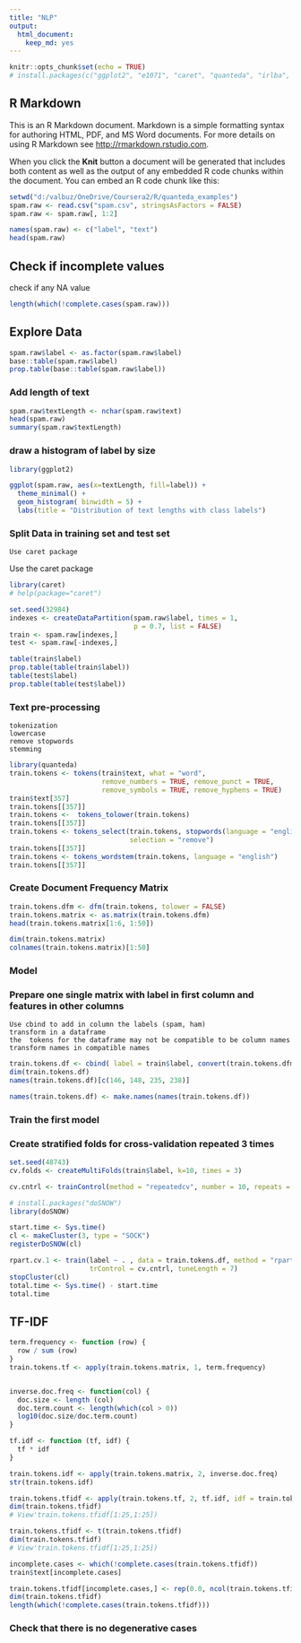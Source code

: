 ```yaml
---
title: "NLP"
output: 
  html_document: 
    keep_md: yes
---
```


```r
knitr::opts_chunk$set(echo = TRUE)
# install.packages(c("ggplot2", "e1071", "caret", "quanteda", "irlba", "randomForest"))

```

## R Markdown

This is an R Markdown document. Markdown is a simple formatting syntax for authoring HTML, PDF, and MS Word documents. For more details on using R Markdown see <http://rmarkdown.rstudio.com>.

When you click the **Knit** button a document will be generated that includes both content as well as the output of any embedded R code chunks within the document. You can embed an R code chunk like this:

```r
setwd("d:/valbuz/OneDrive/Coursera2/R/quanteda_examples")
spam.raw <- read.csv("spam.csv", stringsAsFactors = FALSE)
spam.raw <- spam.raw[, 1:2]

names(spam.raw) <- c("label", "text")
head(spam.raw)
```

## Check if incomplete values

check if any NA value

```r
length(which(!complete.cases(spam.raw)))
```

## Explore Data

```r
spam.raw$label <- as.factor(spam.raw$label)
base::table(spam.raw$label)
prop.table(base::table(spam.raw$label))
```


### Add length of text

```r
spam.raw$textLength <- nchar(spam.raw$text)
head(spam.raw)
summary(spam.raw$textLength)
```


### draw a histogram of label by size

```r
library(ggplot2)

ggplot(spam.raw, aes(x=textLength, fill=label)) +
  theme_minimal() +
  geom_histogram( binwidth = 5) +
  labs(title = "Distribution of text lengths with class labels")
```

### Split Data in training set and test set

    Use caret package
    
Use the caret package
```r
library(caret)
# help(package="caret")

set.seed(32984)
indexes <- createDataPartition(spam.raw$label, times = 1,
                               p = 0.7, list = FALSE)
train <- spam.raw[indexes,]
test <- spam.raw[-indexes,]

table(train$label)
prop.table(table(train$label))
table(test$label)
prop.table(table(test$label))
```


### Text pre-processing

    tokenization
    lowercase
    remove stopwords
    stemming

```r
library(quanteda)
train.tokens <- tokens(train$text, what = "word",
                       remove_numbers = TRUE, remove_punct = TRUE,
                       remove_symbols = TRUE, remove_hyphens = TRUE)
train$text[357]
train.tokens[[357]]
train.tokens <-  tokens_tolower(train.tokens)
train.tokens[[357]]
train.tokens <- tokens_select(train.tokens, stopwords(language = "english"),
                              selection = "remove")
train.tokens[[357]]
train.tokens <- tokens_wordstem(train.tokens, language = "english")
train.tokens[[357]]

```


### Create Document Frequency Matrix

```r
train.tokens.dfm <- dfm(train.tokens, tolower = FALSE)
train.tokens.matrix <- as.matrix(train.tokens.dfm)
head(train.tokens.matrix[1:6, 1:50])

dim(train.tokens.matrix)
colnames(train.tokens.matrix)[1:50]

```

### Model


### Prepare one single matrix with label in first column and features in other columns

    Use cbind to add in column the labels (spam, ham)
    transform in a dataframe
    the  tokens for the dataframe may not be compatible to be column names
    transform names in compatible names

```r
train.tokens.df <- cbind( label = train$label, convert(train.tokens.dfm, to = "data.frame"))
dim(train.tokens.df)
names(train.tokens.df)[c(146, 148, 235, 238)]

names(train.tokens.df) <- make.names(names(train.tokens.df))

```


### Train the first model

### Create stratified folds for cross-validation repeated 3 times

```r
set.seed(48743)
cv.folds <- createMultiFolds(train$label, k=10, times = 3)

cv.cntrl <- trainControl(method = "repeatedcv", number = 10, repeats = 3, index = cv.folds)
```



```r

# install.packages("doSNOW")
library(doSNOW)

start.time <- Sys.time()
cl <- makeCluster(3, type = "SOCK")
registerDoSNOW(cl)

rpart.cv.1 <- train(label ~ . , data = train.tokens.df, method = "rpart",
                    trControl = cv.cntrl, tuneLength = 7)
stopCluster(cl)
total.time <- Sys.time() - start.time
total.time
```


## TF-IDF 

```r
term.frequency <- function (row) {
  row / sum (row)
}
train.tokens.tf <- apply(train.tokens.matrix, 1, term.frequency)


inverse.doc.freq <- function(col) {
  doc.size <- length (col)
  doc.term.count <- length(which(col > 0))
  log10(doc.size/doc.term.count)
}

tf.idf <- function (tf, idf) {
  tf * idf
}

train.tokens.idf <- apply(train.tokens.matrix, 2, inverse.doc.freq)
str(train.tokens.idf)

train.tokens.tfidf <- apply(train.tokens.tf, 2, tf.idf, idf = train.tokens.idf)
dim(train.tokens.tfidf)
# View'train.tokens.tfidf[1:25,1:25])

train.tokens.tfidf <- t(train.tokens.tfidf)
dim(train.tokens.tfidf)
# View'train.tokens.tfidf[1:25,1:25])


```

```r
incomplete.cases <- which(!complete.cases(train.tokens.tfidf))
train$text[incomplete.cases]

train.tokens.tfidf[incomplete.cases,] <- rep(0.0, ncol(train.tokens.tfidf))
dim(train.tokens.tfidf)
length(which(!complete.cases(train.tokens.tfidf)))

```


### Check that there is no degenerative cases


